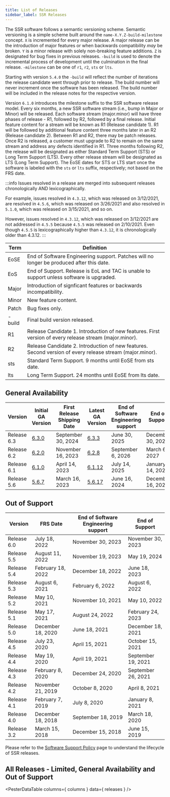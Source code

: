 ```yaml
---
title: List of Releases
sidebar_label: SSR Releases
---
```



The SSR software follows a semantic versioning scheme. Semantic versioning is a simple scheme built around the `name-X.Y.Z-build-milestone` concept. `X` is incremented for every major release. A major release can be the introduction of major features or when backwards compatibility _may_ be broken. `Y` is a minor release with solely non-breaking feature additions. `Z` is designated for bug fixes in previous releases. `-build` is used to denote the incremental process of development until the culmination in the final release. `-milestone` can be one of `r1`, `r2`, `sts` or `lts`.

Starting with version `5.4.0` the `-build` will reflect the number of iterations the release candidate went through prior to release. The build number will never increment once the software has been released. The build number will be included in the release notes for the respective version.

Version `6.1.0` introduces the milestone suffix to the SSR software release model. Every six months, a new SSR software stream (i.e., bump in Major or Minor) will be released. Each software stream (major.minor) will have three phases of release - R1, followed by R2, followed by a final release. Initial feature content for a stream will be known as R1 (Release candidate 1). R1 will be followed by additional feature content three months later in an R2 (Release candidate 2). Between R1 and R2, there may be patch releases. Once R2 is released, a customer must upgrade to R2 to remain on the same stream and address any defects identified in R1. Three months following R2, the release will be designated as either Standard Term Support (STS) or Long Term Support (LTS). Every other release stream will be designated as LTS (Long Term Support). The EoSE dates for STS or LTS start once the software is labeled with the `sts` or `lts` suffix, respectively; not based on the FRS date.

:::info
Issues resolved in a release are merged into subsequent releases chronologically AND lexicographically. 

For example, issues resolved in `4.3.12`, which was released on 3/12/2021, are resolved in `4.5.6`, which was released on 3/26/2021 and also resolved in `5.1.0`, which was released on 3/15/2021, and so on.

However, issues resolved in `4.3.12`, which was released on 3/12/2021 are not addressed in `4.5.5` because `4.5.5` was released on 2/10/2021. Even though `4.5.5` is lexicographically higher than `4.3.12`, it is chronologically older than 4.3.12.
:::

| Term   | Definition |
| ------ | ---------- |
| EoSE   | End of Software Engineering support. Patches will no longer be produced after this date. |
| EoS    | End of Support. Release is EoL and TAC is unable to support unless software is upgraded. |
| Major  | Introduction of signficant features or backwards incompatibility. |
| Minor  | New feature content. |
| Patch  | Bug fixes only. |
| -build | Final build version released. |
| R1     | Release Candidate 1. Introduction of new features. First version of every release stream (major.minor). |
| R2     | Release Candidate 2. Introduction of new features. Second version of every release stream (major.minor). |
| sts    | Standard Term Support. 9 months until EoSE from sts date. |
| lts    | Long Term Support. 24 months until EoSE from lts date. |


## General Availability 

| Version | Initial GA Version | First Release Shipping Date | Latest GA Version | End of Software Engineering support | End of Support |
| --| -- | -- | -- | -- | -- |
| Release 6.3 | [6.3.0](release_notes_128t_6.3.md#release-630-107r1) | September 30, 2024 | [6.3.3](release_notes_128t_6.3.md#release-633-40r2) | June 30, 2025 | December 30, 2025 |
| Release 6.2 | [6.2.0](release_notes_128t_6.2.md#release-620-39r1) | November 16, 2023 | [6.2.8](release_notes_128t_6.2.md#release-628-10-lts) | September 6, 2026 | March 6, 2027 |
| Release 6.1 | [6.1.0](release_notes_128t_6.1.md#release-610-55r1) | April 14, 2023 | [6.1.12](release_notes_128t_6.1.md#release-6112-12-lts) | July 14, 2025 | January 14, 2026 |
| Release 5.6 | [5.6.7](release_notes_128t_5.6.md#release-567-4) | March 16, 2023 | [5.6.17](release_notes_128t_5.6.md#release-5617-1) | June 16, 2024 | December 16, 2024 |

## Out of Support

| Version     | FRS Date          | End of Software Engineering support | End of Support     |
| ----------- | ----------------- | ----------------------------------- | ------------------ |
| Release 6.0 | July 18, 2022     | November 30, 2023                   | November 30, 2023  |
| Release 5.5 | August 11, 2022   | November 19, 2023                   | May 19, 2024       |
| Release 5.4 | February 18, 2022 | December 18, 2022                   | June 18, 2023      |
| Release 5.3 | August 6, 2021    | February 6, 2022                    | August 6, 2022     |
| Release 5.2 | May 10, 2021      | November 10, 2021                   | May 10, 2022       |
| Release 5.1 | May 17, 2021      | August 24, 2022                     | February 24, 2023  |
| Release 5.0 | December 18, 2020 | June 18, 2021                       | December 18, 2021  |
| Release 4.5 | July 23, 2020     | April 15, 2021                      | October 15, 2021   |
| Release 4.4 | May 19, 2020      | April 19, 2021                      | September 19, 2021 |
| Release 4.3 | February 8, 2020  | December 24, 2020                   | September 26, 2021 |
| Release 4.2 | November 21, 2019 | October 8, 2020                     | April 8, 2021      |
| Release 4.1 | February 7, 2019  | July 8, 2020                        | January 8, 2021    |
| Release 4.0 | December 18, 2018 | September 18, 2019                  | March 18, 2020     |
| Release 3.2 | March 15, 2018    | December 15, 2018                   | June 15, 2019      |


Please refer to the [Software Support Policy](about_support_policy.md) page to understand the lifecycle of SSR releases.

## All Releases - Limited, General Availability and Out of Support

<PesterDataTable
  columns={ columns }
  data={ releases }
/>
